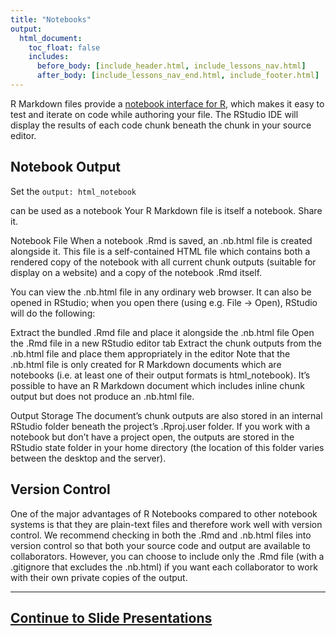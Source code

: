 ```yaml
---
title: "Notebooks"
output:
  html_document:
    toc_float: false
    includes:
      before_body: [include_header.html, include_lessons_nav.html]
      after_body: [include_lessons_nav_end.html, include_footer.html]
---
```


R Markdown files provide a [notebook interface for R](http://rmarkdown.rstudio.com/r_notebooks.html), which makes it easy to test and iterate on code while authoring your file. The RStudio IDE will display the results of each code chunk beneath the chunk in your source editor.

<!-- Notebook screenshot Same as lesson 2
![]()
-->

## Notebook Output

Set the `output: html_notebook`



can be used as a notebook
Your R Markdown file is itself a notebook. Share it.

Notebook File
When a notebook .Rmd is saved, an .nb.html file is created alongside it. This file is a self-contained HTML file which contains both a rendered copy of the notebook with all current chunk outputs (suitable for display on a website) and a copy of the notebook .Rmd itself.

You can view the .nb.html file in any ordinary web browser. It can also be opened in RStudio; when you open there (using e.g. File -> Open), RStudio will do the following:

Extract the bundled .Rmd file and place it alongside the .nb.html file
Open the .Rmd file in a new RStudio editor tab
Extract the chunk outputs from the .nb.html file and place them appropriately in the editor
Note that the .nb.html file is only created for R Markdown documents which are notebooks (i.e. at least one of their output formats is html_notebook). It’s possible to have an R Markdown document which includes inline chunk output but does not produce an .nb.html file.

Output Storage
The document’s chunk outputs are also stored in an internal RStudio folder beneath the project’s .Rproj.user folder. If you work with a notebook but don’t have a project open, the outputs are stored in the RStudio state folder in your home directory (the location of this folder varies between the desktop and the server).

##  Version Control

One of the major advantages of R Notebooks compared to other notebook systems is that they are plain-text files and therefore work well with version control. We recommend checking in both the .Rmd and .nb.html files into version control so that both your source code and output are available to collaborators. However, you can choose to include only the .Rmd file (with a .gitignore that excludes the .nb.html) if you want each collaborator to work with their own private copies of the output.

***

## [Continue to Slide Presentations](lesson-10.html)
